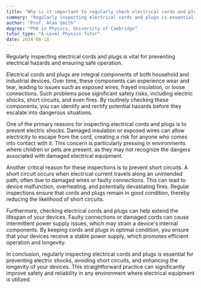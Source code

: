 ```yaml
---
title: "Why is it important to regularly check electrical cords and plugs?"
summary: "Regularly inspecting electrical cords and plugs is essential for preventing hazards and ensuring safe operation, promoting overall electrical safety in homes and workplaces."
author: "Prof. Alan Smith"
degree: "PhD in Physics, University of Cambridge"
tutor_type: "A-Level Physics Tutor"
date: 2024-08-18
---
```


Regularly inspecting electrical cords and plugs is vital for preventing electrical hazards and ensuring safe operation.

Electrical cords and plugs are integral components of both household and industrial devices. Over time, these components can experience wear and tear, leading to issues such as exposed wires, frayed insulation, or loose connections. Such problems pose significant safety risks, including electric shocks, short circuits, and even fires. By routinely checking these components, you can identify and rectify potential hazards before they escalate into dangerous situations.

One of the primary reasons for inspecting electrical cords and plugs is to prevent electric shocks. Damaged insulation or exposed wires can allow electricity to escape from the cord, creating a risk for anyone who comes into contact with it. This concern is particularly pressing in environments where children or pets are present, as they may not recognize the dangers associated with damaged electrical equipment.

Another critical reason for these inspections is to prevent short circuits. A short circuit occurs when electrical current travels along an unintended path, often due to damaged wires or faulty connections. This can lead to device malfunction, overheating, and potentially devastating fires. Regular inspections ensure that cords and plugs remain in good condition, thereby reducing the likelihood of short circuits.

Furthermore, checking electrical cords and plugs can help extend the lifespan of your devices. Faulty connections or damaged cords can cause intermittent power supply issues, which may strain a device's internal components. By keeping cords and plugs in optimal condition, you ensure that your devices receive a stable power supply, which promotes efficient operation and longevity.

In conclusion, regularly inspecting electrical cords and plugs is essential for preventing electric shocks, avoiding short circuits, and enhancing the longevity of your devices. This straightforward practice can significantly improve safety and reliability in any environment where electrical equipment is utilized.
    